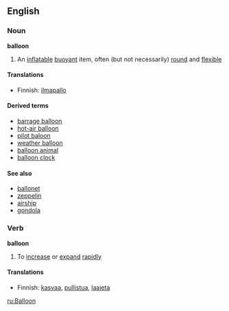 ==English==

===Noun===
'''balloon'''

# An [[inflatable]] [[buoyant]] item, often (but not necessarily) [[round]] and [[flexible]]

====Translations====
*Finnish: [[ilmapallo]]

====Derived terms====
*[[barrage balloon]]
*[[hot-air balloon]]
*[[pilot baloon]]
*[[weather balloon]]
*[[balloon animal]]
*[[balloon clock]]

====See also====
*[[ballonet]]
*[[zeppelin]]
*[[airship]]
*[[gondola]]

===Verb===
'''balloon'''

# To [[increase]] or [[expand]] [[rapid]]ly

====Translations====
*Finnish: [[kasvaa]], [[pullistua]], [[laajeta]]

[[ru:Balloon]]